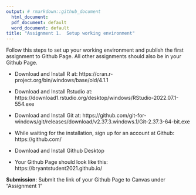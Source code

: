 ---
output: # rmarkdown::github_document
  html_document:
  pdf_document: default
  word_document: default
title: "Assignment 1.  Setup working environment" 
---

Follow this steps to set up your working environment and publish the first assignment to Github Page. All other assignments should also be in your Github Page. 

- Download and Install R at: https://cran.r-project.org/bin/windows/base/old/4.1.1

- Download and Install Rstudio at:
https://download1.rstudio.org/desktop/windows/RStudio-2022.07.1-554.exe

- Download and Install Git at: https://github.com/git-for-windows/git/releases/download/v2.37.3.windows.1/Git-2.37.3-64-bit.exe

- While waiting for the installation, sign up for an account at Github: https://github.com/

- Download and Install Github Desktop

- Your Github Page should look like this: https://bryantstudent2021.github.io/

**Submission**:  Submit the link of your Github Page to Canvas under "Assignment 1"


